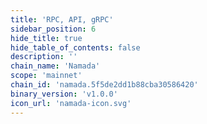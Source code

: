 ```yaml
---
title: 'RPC, API, gRPC'
sidebar_position: 6
hide_title: true
hide_table_of_contents: false
description: ''
chain_name: 'Namada'
scope: 'mainnet'
chain_id: 'namada.5f5de2dd1b88cba30586420'
binary_version: 'v1.0.0'
icon_url: 'namada-icon.svg'
---
```



<PageTitle
  iconUrl="img/namada-icon.svg"
  title="Namada NODERS Public Endpoints"
  chainId="namada.5f5de2dd1b88cba30586420"
  version="v1.0.0"
/>

<Endpoints
  api=""
  rpc="https://namada-rpc.noders.services/"
  grpc=""
  jsonRpc=""
/>